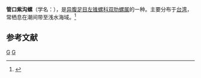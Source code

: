 {{Speciesbox 
| taxon = Viriola incisa
| binomial_authority = (Pease, 1860)
}}
'''管口紫沟螺'''（学名：''{{lang|la|Viriola incisa}}''），是[[异腹足目|异腹足目]][[左锥螺科|左锥螺科]][[双肋螺属|双肋螺属]]的一种。主要分布于[[台湾|台湾]]，常栖息在潮间带至浅水海域。<ref>{{cite web|url=http://shell.sinica.edu.tw/chinese/shellbase_detail.php?science_no=1737|title=国际贝库：管口紫沟螺|publisher=台湾贝类资料库|accessdate=2009-08-11}}</ref>

== 参考文献 ==
{{reflist|2}}
{{taxonbar}}
[[Category:_1860年描述的动物|G]]
[[Category:双肋螺属|G]]